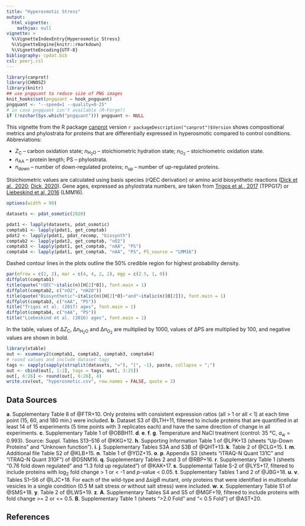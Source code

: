 ```yaml
---
title: "Hyperosmotic Stress"
output:
  html_vignette:
    mathjax: null
vignette: >
  %\VignetteIndexEntry{Hyperosmotic Stress}
  %\VignetteEngine{knitr::rmarkdown}
  %\VignetteEncoding{UTF-8}
bibliography: cpdat.bib
csl: peerj.csl
---
```


```r
library(canprot)
library(CHNOSZ)
library(knitr)
## use pngquant to reduce size of PNG images
knit_hooks$set(pngquant = hook_pngquant)
pngquant <- "--speed=1 --quality=0-25"
# in case pngquant isn't available (R-Forge?)
if (!nzchar(Sys.which("pngquant"))) pngquant <- NULL 
```

This vignette from the R package [canprot](https://github.com/jedick/canprot) version `r packageDescription("canprot")$Version` shows compositional metrics and phylostrata for proteins that are differentially expressed in hyperosmotic compared to control conditions.
Abbreviations:

  * <i>Z</i><sub>C</sub> &ndash; carbon oxidation state; <i>n</i><sub>H<sub>2</sub>O</sub> &ndash; stoichiometric hydration state; <i>n</i><sub>O<sub>2</sub></sub> &ndash; stoichiometric oxidation state.
  * <i>n</i><sub>AA</sub> &ndash; protein length; PS &ndash; phylostrata.
  * <i>n</i><sub>down</sub> &ndash; number of down-regulated proteins; <i>n</i><sub>up</sub> &ndash; number of up-regulated proteins.

Stoichiometric values are calculated using basis species (rQEC derivation) or amino acid biosynthetic reactions ([<span title="Distinct trends in chemical composition of proteins from metagenomes in redox and salinity gradients">Dick et al., 2020</span>](https://doi.org/10.1101/2020.04.01.020008); [<span title="Water as a reactant in the differential expression of proteins in cancer">Dick, 2020</a>](https://doi.org/10.1101/2020.04.09.035022)).
Gene ages, expressed as phylostrata numbers, are taken from [<span title="Altered interactions between unicellular and multicellular genes drive hallmarks of transformation in a diverse range of solid tumors">Trigos et al., 2017</span>](https://doi.org/10.1073/pnas.1617743114) (TPPG17) or [<span title="Towards consensus gene ages ">Liebeskind et al, 2016</span>](https://doi.org/10.1093/gbe/evw113) (LMM16).

```r
options(width = 90)
```

<style type="text/css">
body {
  max-width: 800px;
  margin-left: auto;
  margin-right: auto;
}
</style>

```r
datasets <- pdat_osmotic(2020)
```

```r
pdat1 <- lapply(datasets, pdat_osmotic)
comptab1 <- lapply(pdat1, get_comptab)
pdat2 <- lapply(pdat1, pdat_recomp, "biosynth")
comptab2 <- lapply(pdat2, get_comptab, "nO2")
comptab3 <- lapply(pdat1, get_comptab, "nAA", "PS")
comptab4 <- lapply(pdat1, get_comptab, "nAA", "PS", PS_source = "LMM16")
```

Dashed contour lines in the plots outline the 50% credible region for highest probability density.

```r
par(mfrow = c(2, 2), mar = c(4, 4, 2, 2), mgp = c(2.5, 1, 0))
diffplot(comptab1)
title(quote("rQEC"~italic(n)[H[2]*O]), font.main = 1)
diffplot(comptab2, c("nO2", "nH2O"))
title(quote("Biosynthetic"~italic(n)[H[2]*O]~"and"~italic(n)[O[2]]), font.main = 1)
diffplot(comptab3, c("nAA", "PS"))
title("Trigos et al. (2017) ages", font.main = 1)
diffplot(comptab4, c("nAA", "PS"))
title("Liebeskind et al. (2016) ages", font.main = 1)
```

In the table, values of &Delta;<i>Z</i><sub>C</sub>, &Delta;<i>n</i><sub>H<sub>2</sub>O</sub> and &Delta;<i>n</i><sub>O<sub>2</sub></sub> are multiplied by 1000, values of &Delta;PS are multiplied by 100, and negative values are shown in bold.

```r
library(xtable)
out <- xsummary2(comptab1, comptab2, comptab3, comptab4)
# round values and include dataset tags
tags <- sapply(sapply(strsplit(datasets, "="), "[", -1), paste, collapse = ";")
out <- cbind(out[, 1:2], tags = tags, out[, 3:25])
out[, 6:26] <- round(out[, 6:26], 4)
write.csv(out, "hyperosmotic.csv", row.names = FALSE, quote = 2)
```

## Data Sources

__a__. Supplementary Table 8 of @FTR+10. Only proteins with consistent expression ratios (all > 1 or all < 1) at each time point (15, 60, and 180 min.) were included.
__b__. Dataset S3 of @LTH+11, filtered to include proteins that are quantified in at least 14 of 15 experiments (5 time points with 3 replicates each) and have the same direction of change in all experiments.
__c__. Supplementary Table 1 of @OBBH11.
__d__. __e__. __f__. __g__. Temperature and NaCl treatment (control: 35 °C, _a_~w~ = 0.993). Source: Suppl. Tables S13–S16 of @KKG+12.
__h__. Supporting Information Table 1 of @LPK+13 (sheets "Up-Down Proteins" and "Unknown function").
__i__. __j__. Supplementary Tables S3A and S3B of @QHT+13.
__k__. Table 2 of @CLG+15.
__l__. __m__. Additional file Table S2 of @KLB+15.
__n__. Table 1 of @YDZ+15.
__o__. __p__. Appendix S3 (sheets "iTRAQ-N Quant 131C" and "iTRAQ-N Quant 310F") of @DSNM16.
__q__. Supplementary Tables 2 and 3 of @RBP+16.
__r__. Supplementary Table 1 (sheets "0.76 fold down regulated" and "1.3 fold up regulated") of @KAK+17.
__s__. Supplemental Table S-2 of @LYS+17, filtered to include proteins with log~2~ fold change > 1 or < -1 and _p_-value < 0.05.
__t__. Supplementary Tables 1 and 2 of @JBG+18.
__u__. __v__. Tables S1–S6 of @LJC+18. For each of the wild-type and ∆_sigB_ mutant, only proteins that were identified in multicellular vesicles in a single condition (0.5 M salt stress or without salt stress) were included.
__w__. __x__. Supplementary Table S1 of @SMS+18.
__y__. Table 2 of @LWS+19.
__z__. __A__. Supplementary Tables S4 and S5 of @MGF+19, filtered to include proteins with fold change >= 2 or <= 0.5.
__B__. Supplementary Table 1 (sheets ">2.0 Fold" and "< 0.5 Fold") of @AST+20.

## References
